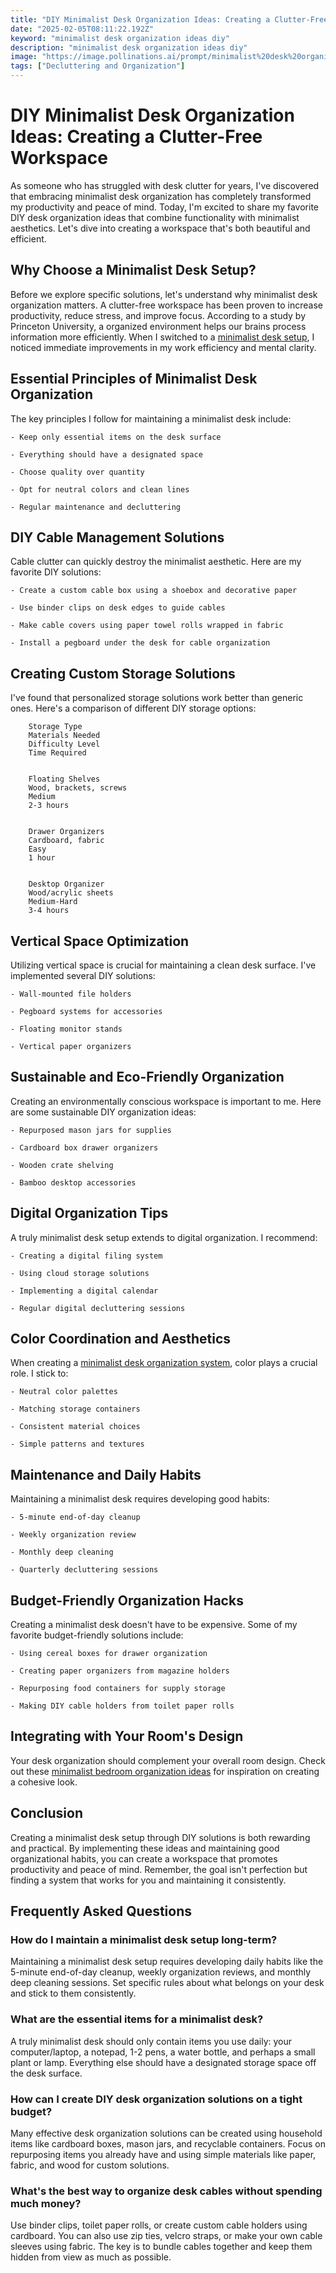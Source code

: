 ```yaml
---
title: "DIY Minimalist Desk Organization Ideas: Creating a Clutter-Free Workspace"
date: "2025-02-05T08:11:22.192Z"
keyword: "minimalist desk organization ideas diy"
description: "minimalist desk organization ideas diy"
image: "https://image.pollinations.ai/prompt/minimalist%20desk%20organization%20ideas%20diy%2C%20realistic%20photo%2C%20high%20quality%2C%204k?width=1024&height=1024&nologo=true"
tags: ["Decluttering and Organization"]
---
```


# DIY Minimalist Desk Organization Ideas: Creating a Clutter-Free Workspace


As someone who has struggled with desk clutter for years, I've discovered that embracing minimalist desk organization has completely transformed my productivity and peace of mind. Today, I'm excited to share my favorite DIY desk organization ideas that combine functionality with minimalist aesthetics. Let's dive into creating a workspace that's both beautiful and efficient.



## Why Choose a Minimalist Desk Setup?


Before we explore specific solutions, let's understand why minimalist desk organization matters. A clutter-free workspace has been proven to increase productivity, reduce stress, and improve focus. According to a study by Princeton University, a organized environment helps our brains process information more efficiently. When I switched to a [minimalist desk setup](https://productivityprospect.com/blog/minimalist-desk-setup-ideas/), I noticed immediate improvements in my work efficiency and mental clarity.



## Essential Principles of Minimalist Desk Organization


The key principles I follow for maintaining a minimalist desk include:



    - Keep only essential items on the desk surface

    - Everything should have a designated space

    - Choose quality over quantity

    - Opt for neutral colors and clean lines

    - Regular maintenance and decluttering



## DIY Cable Management Solutions


Cable clutter can quickly destroy the minimalist aesthetic. Here are my favorite DIY solutions:




    - Create a custom cable box using a shoebox and decorative paper

    - Use binder clips on desk edges to guide cables

    - Make cable covers using paper towel rolls wrapped in fabric

    - Install a pegboard under the desk for cable organization



## Creating Custom Storage Solutions


I've found that personalized storage solutions work better than generic ones. Here's a comparison of different DIY storage options:




    
        Storage Type
        Materials Needed
        Difficulty Level
        Time Required
    
    
        Floating Shelves
        Wood, brackets, screws
        Medium
        2-3 hours
    
    
        Drawer Organizers
        Cardboard, fabric
        Easy
        1 hour
    
    
        Desktop Organizer
        Wood/acrylic sheets
        Medium-Hard
        3-4 hours
    




## Vertical Space Optimization


Utilizing vertical space is crucial for maintaining a clean desk surface. I've implemented several DIY solutions:



    - Wall-mounted file holders

    - Pegboard systems for accessories

    - Floating monitor stands

    - Vertical paper organizers



## Sustainable and Eco-Friendly Organization


Creating an environmentally conscious workspace is important to me. Here are some sustainable DIY organization ideas:



    - Repurposed mason jars for supplies

    - Cardboard box drawer organizers

    - Wooden crate shelving

    - Bamboo desktop accessories



## Digital Organization Tips


A truly minimalist desk setup extends to digital organization. I recommend:



    - Creating a digital filing system

    - Using cloud storage solutions

    - Implementing a digital calendar

    - Regular digital decluttering sessions



## Color Coordination and Aesthetics


When creating a [minimalist desk organization system](https://productivityprospect.com/blog/minimalist-desk-organization-ideas/), color plays a crucial role. I stick to:



    - Neutral color palettes

    - Matching storage containers

    - Consistent material choices

    - Simple patterns and textures



## Maintenance and Daily Habits


Maintaining a minimalist desk requires developing good habits:



    - 5-minute end-of-day cleanup

    - Weekly organization review

    - Monthly deep cleaning

    - Quarterly decluttering sessions



## Budget-Friendly Organization Hacks


Creating a minimalist desk doesn't have to be expensive. Some of my favorite budget-friendly solutions include:



    - Using cereal boxes for drawer organization

    - Creating paper organizers from magazine holders

    - Repurposing food containers for supply storage

    - Making DIY cable holders from toilet paper rolls



## Integrating with Your Room's Design


Your desk organization should complement your overall room design. Check out these [minimalist bedroom organization ideas](https://productivityprospect.com/blog/minimalist-bedroom-organization-ideas/) for inspiration on creating a cohesive look.



## Conclusion


Creating a minimalist desk setup through DIY solutions is both rewarding and practical. By implementing these ideas and maintaining good organizational habits, you can create a workspace that promotes productivity and peace of mind. Remember, the goal isn't perfection but finding a system that works for you and maintaining it consistently.



## Frequently Asked Questions


### How do I maintain a minimalist desk setup long-term?

Maintaining a minimalist desk setup requires developing daily habits like the 5-minute end-of-day cleanup, weekly organization reviews, and monthly deep cleaning sessions. Set specific rules about what belongs on your desk and stick to them consistently.



### What are the essential items for a minimalist desk?

A truly minimalist desk should only contain items you use daily: your computer/laptop, a notepad, 1-2 pens, a water bottle, and perhaps a small plant or lamp. Everything else should have a designated storage space off the desk surface.



### How can I create DIY desk organization solutions on a tight budget?

Many effective desk organization solutions can be created using household items like cardboard boxes, mason jars, and recyclable containers. Focus on repurposing items you already have and using simple materials like paper, fabric, and wood for custom solutions.



### What's the best way to organize desk cables without spending much money?

Use binder clips, toilet paper rolls, or create custom cable holders using cardboard. You can also use zip ties, velcro straps, or make your own cable sleeves using fabric. The key is to bundle cables together and keep them hidden from view as much as possible.

